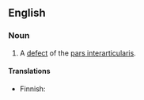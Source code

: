 ==English==
{{wikipedia}}

===Noun===
{{en-noun|-}}
# {{lb|en|pathology}} A [[defect]] of the [[pars interarticularis]].

====Translations====
{{trans-top|defect}}
* Finnish: {{t|fi|spondylolyysi}}
{{trans-mid}}
{{trans-bottom}}